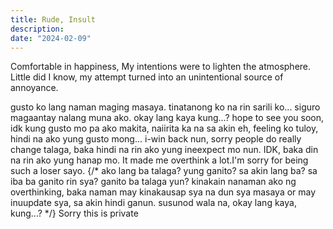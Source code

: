 ```yaml
---
title: Rude, Insult
description:
date: "2024-02-09"
---
```


Comfortable in happiness, My intentions were to lighten the atmosphere. Little did I know, my attempt turned into an unintentional source of annoyance.

gusto ko lang naman maging masaya. tinatanong ko na rin sarili ko... siguro magaantay nalang muna ako. okay lang kaya kung...? hope to see you soon, idk kung gusto mo pa ako makita, naiirita ka na sa akin eh, feeling ko tuloy, hindi na ako yung gusto mong... i-win back nun, sorry people do really change talaga, baka hindi na rin ako yung ineexpect mo nun. IDK, baka din na rin ako yung hanap mo. It made me overthink a lot.I'm sorry for being such a loser sayo.
{/* ako lang ba talaga? yung ganito? sa akin lang ba? sa iba ba ganito rin sya? ganito ba talaga yun? kinakain nanaman ako ng overthinking, baka naman may kinakausap sya na dun sya masaya or may inuupdate sya, sa akin hindi ganun. susunod wala na, okay lang kaya, kung...? */}
Sorry this is private

